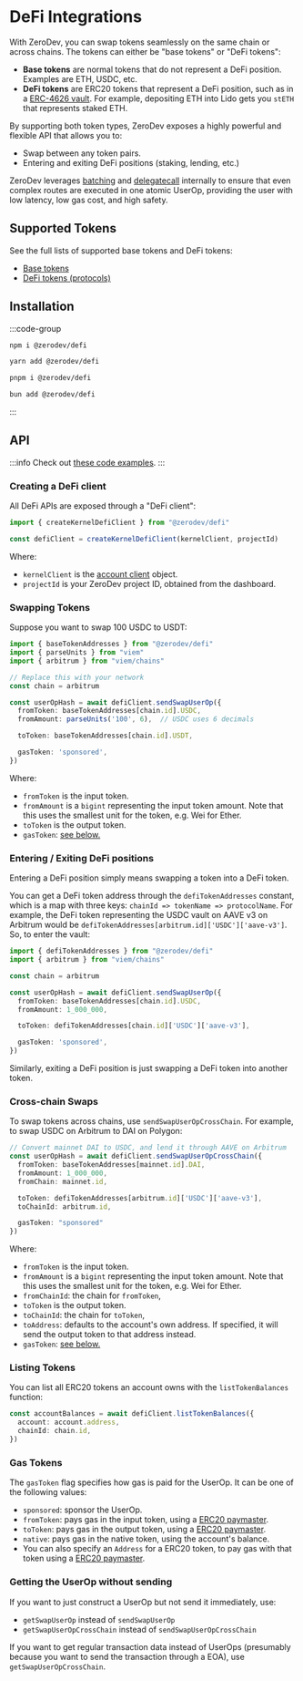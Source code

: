 # DeFi Integrations

With ZeroDev, you can swap tokens seamlessly on the same chain or across chains.  The tokens can either be "base tokens" or "DeFi tokens":

- **Base tokens** are normal tokens that do not represent a DeFi position.  Examples are ETH, USDC, etc. 
- **DeFi tokens** are ERC20 tokens that represent a DeFi position, such as in a [ERC-4626 vault](https://ethereum.org/en/developers/docs/standards/tokens/erc-4626/).  For example, depositing ETH into Lido gets you `stETH` that represents staked ETH.

By supporting both token types, ZeroDev exposes a highly powerful and flexible API that allows you to:

- Swap between any token pairs.
- Entering and exiting DeFi positions (staking, lending, etc.)

ZeroDev leverages [batching](/sdk/core-api/batch-transactions) and [delegatecall](/sdk/core-api/delegatecall) internally to ensure that even complex routes are executed in one atomic UserOp, providing the user with low latency, low gas cost, and high safety.

## Supported Tokens

See the full lists of supported base tokens and DeFi tokens:

- [Base tokens](/sdk/advanced/supported-base-tokens)
- [DeFi tokens (protocols)](/sdk/advanced/supported-defi-tokens)

## Installation

:::code-group

```bash [npm]
npm i @zerodev/defi
```

```bash [yarn]
yarn add @zerodev/defi
```

```bash [pnpm]
pnpm i @zerodev/defi
```

```bash [bun]
bun add @zerodev/defi
```

:::

## API 

:::info
Check out [these code examples](https://github.com/zerodevapp/zerodev-examples/tree/main/defi).
:::

### Creating a DeFi client

All DeFi APIs are exposed through a "DeFi client":

```ts
import { createKernelDefiClient } from "@zerodev/defi"

const defiClient = createKernelDefiClient(kernelClient, projectId)
```

Where:

- `kernelClient` is the [account client](/sdk/core-api/create-account#create-an-account-client) object.
- `projectId` is your ZeroDev project ID, obtained from the dashboard.

### Swapping Tokens

Suppose you want to swap 100 USDC to USDT:

```ts
import { baseTokenAddresses } from "@zerodev/defi"
import { parseUnits } from "viem"
import { arbitrum } from "viem/chains"

// Replace this with your network
const chain = arbitrum

const userOpHash = await defiClient.sendSwapUserOp({
  fromToken: baseTokenAddresses[chain.id].USDC,
  fromAmount: parseUnits('100', 6),  // USDC uses 6 decimals

  toToken: baseTokenAddresses[chain.id].USDT,

  gasToken: 'sponsored',
})
```

Where:

- `fromToken` is the input token.
- `fromAmount` is a `bigint` representing the input token amount.  Note that this uses the smallest unit for the token, e.g. Wei for Ether.
- `toToken` is the output token.
- `gasToken`: [see below.](#gas-tokens)

### Entering / Exiting DeFi positions

Entering a DeFi position simply means swapping a token into a DeFi token.

You can get a DeFi token address through the `defiTokenAddresses` constant, which is a map with three keys: `chainId => tokenName => protocolName`.  For example, the DeFi token representing the USDC vault on AAVE v3 on Arbitrum would be `defiTokenAddresses[arbitrum.id]['USDC']['aave-v3']`.  So, to enter the vault:

```ts
import { defiTokenAddresses } from "@zerodev/defi"
import { arbitrum } from "viem/chains"

const chain = arbitrum

const userOpHash = await defiClient.sendSwapUserOp({
  fromToken: baseTokenAddresses[chain.id].USDC,
  fromAmount: 1_000_000,

  toToken: defiTokenAddresses[chain.id]['USDC']['aave-v3'],

  gasToken: 'sponsored',
})
```

Similarly, exiting a DeFi position is just swapping a DeFi token into another token.

### Cross-chain Swaps

To swap tokens across chains, use `sendSwapUserOpCrossChain`.  For example, to swap USDC on Arbitrum to DAI on Polygon:

```ts
// Convert mainnet DAI to USDC, and lend it through AAVE on Arbitrum
const userOpHash = await defiClient.sendSwapUserOpCrossChain({
  fromToken: baseTokenAddresses[mainnet.id].DAI,
  fromAmount: 1_000_000,
  fromChain: mainnet.id,

  toToken: defiTokenAddresses[arbitrum.id]['USDC']['aave-v3'],
  toChainId: arbitrum.id,

  gasToken: "sponsored"
})
```

Where:

- `fromToken` is the input token.
- `fromAmount` is a `bigint` representing the input token amount.  Note that this uses the smallest unit for the token, e.g. Wei for Ether.
- `fromChainId`: the chain for `fromToken`,
- `toToken` is the output token.
- `toChainId`: the chain for `toToken`,
- `toAddress`: defaults to the account's own address. If specified, it will send the output token to that address instead.
- `gasToken`: [see below.](#gas-tokens)

### Listing Tokens

You can list all ERC20 tokens an account owns with the `listTokenBalances` function:

```ts
const accountBalances = await defiClient.listTokenBalances({
  account: account.address,
  chainId: chain.id,
})
```

### Gas Tokens

The `gasToken` flag specifies how gas is paid for the UserOp.  It can be one of the following values:

- `sponsored`: sponsor the UserOp.
- `fromToken`: pays gas in the input token, using a [ERC20 paymaster](/sdk/core-api/pay-gas-with-erc20s).
- `toToken`: pays gas in the output token, using a [ERC20 paymaster](/sdk/core-api/pay-gas-with-erc20s).
- `native`: pays gas in the native token, using the account's balance.
- You can also specify an `Address` for a ERC20 token, to pay gas with that token using a [ERC20 paymaster](/sdk/core-api/pay-gas-with-erc20s).

### Getting the UserOp without sending

If you want to just construct a UserOp but not send it immediately, use:

- `getSwapUserOp` instead of `sendSwapUserOp`
- `getSwapUserOpCrossChain` instead of `sendSwapUserOpCrossChain`

If you want to get regular transaction data instead of UserOps (presumably because you want to send the transaction through a EOA), use `getSwapUserOpCrossChain`.